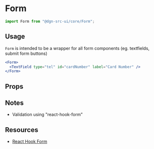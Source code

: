 
<Meta title="Form" component={Form} />

# Form

```js static
import Form from "@dgn-src-ui/core/Form";
```

## Usage

`Form` is intended to be a wrapper for all form components (eg. textfields, submit form buttons)

```jsx
<Form>
  <TextField type="tel" id="cardNumber" label="Card Number" />
</Form>
```

## Props

<Props of={Form} />

## Notes

- Validation using "react-hook-form"

## Resources

- [React Hook Form](https://react-hook-form.com/)
